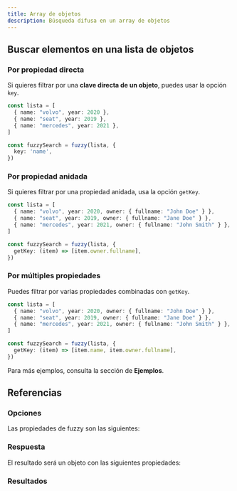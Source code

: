 ```yaml
---
title: Array de objetos
description: Búsqueda difusa en un array de objetos
---
```


## Buscar elementos en una lista de objetos

### Por propiedad directa
Si quieres filtrar por una **clave directa de un objeto**, puedes usar la opción `key`.

```ts title="index.ts"
const lista = [
  { name: "volvo", year: 2020 },
  { name: "seat", year: 2019 },
  { name: "mercedes", year: 2021 },
]

const fuzzySearch = fuzzy(lista, {
  key: 'name',
})
```

### Por propiedad anidada
Si quieres filtrar por una propiedad anidada, usa la opción `getKey`.

```ts title="index.ts"
const lista = [
  { name: "volvo", year: 2020, owner: { fullname: "John Doe" } },
  { name: "seat", year: 2019, owner: { fullname: "Jane Doe" } },
  { name: "mercedes", year: 2021, owner: { fullname: "John Smith" } },
]

const fuzzySearch = fuzzy(lista, {
  getKey: (item) => [item.owner.fullname],
})
```

### Por múltiples propiedades
Puedes filtrar por varias propiedades combinadas con `getKey`.

```ts title="index.ts"
const lista = [
  { name: "volvo", year: 2020, owner: { fullname: "John Doe" } },
  { name: "seat", year: 2019, owner: { fullname: "Jane Doe" } },
  { name: "mercedes", year: 2021, owner: { fullname: "John Smith" } },
]

const fuzzySearch = fuzzy(lista, {
  getKey: (item) => [item.name, item.owner.fullname],
})
```
Para más ejemplos, consulta la sección de **Ejemplos**.

## Referencias

### Opciones
Las propiedades de fuzzy son las siguientes: 
<AutoTypeTable path="./src/types/lib.ts" name="FuzzyOptions" />

### Respuesta
El resultado será un objeto con las siguientes propiedades:
<AutoTypeTable path="./src/types/lib.ts" name="FuzzyResponse" />

### Resultados
<AutoTypeTable path="./src/types/lib.ts" name="Result" />

